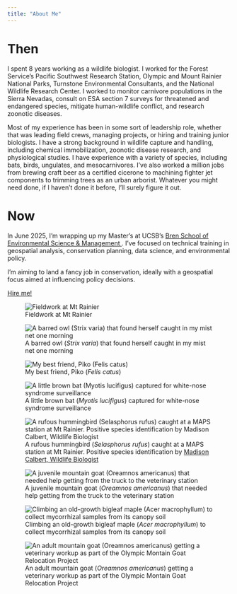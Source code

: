 ```yaml
---
title: "About Me"
---
```


# Then


I spent 8 years working as a wildlife biologist. I worked for the Forest Service's Pacific Southwest Research Station, Olympic and Mount Rainier National Parks, Turnstone Environmental Consultants, and the National Wildlife Research Center. I worked to monitor carnivore populations in the Sierra Nevadas, consult on ESA section 7 surveys for threatened and endangered species, mitigate human-wildlife conflict, and research zoonotic diseases.

Most of my experience has been in some sort of leadership role, whether that was leading field crews, managing projects, or hiring and training junior biologists. I have a strong background in wildlife capture and handling, including chemical immobilization, zoonotic disease research, and  physiological studies. I have experience with a variety of species, including bats, birds, ungulates, and mesocarnivores. I've also worked a million jobs from brewing craft beer as a certified cicerone to machining fighter jet components to trimming trees as an urban arborist. Whatever you might need done, if I haven't done it before, I'll surely figure it out.

# Now

In June 2025, I'm wrapping up my Master's at UCSB's <a href="https://bren.ucsb.edu/"> Bren School of Environmental Science & Management </a>. I've focused on technical training in geospatial analysis, conservation planning, data science, and environmental policy.

I'm aiming to land a fancy job in conservation, ideally with a geospatial focus aimed at influencing policy decisions.

::: orange-text
<a href="https://www.linkedin.com/in/steven-mitchell-94b664208/"> Hire me! </a>
:::


::: {layout-ncol="2"}
![Fieldwork at Mt Rainier](images/lake-mystic.jpg)

![A barred owl (*Strix varia*) that found herself caught in my mist net one morning](images/me-with-stva.jpg)

![My best friend, Piko (*Felis catus*)](images/poke-piko.jpg)

![A little brown bat (*Myotis lucifigus*) captured for white-nose syndrome surveillance](images/me-with-mylu.jpg)

![A rufous hummingbird (*Selasphorus rufus*) caught at a MAPS station at Mt Rainier. Positive species identification by <a href="https://madicalbert.github.io/"> Madison Calbert, Wildlife Biologist </a>](images/hummingbird.jpg)

![A juvenile mountain goat (*Oreamnos americanus*) that needed help getting from the truck to the veterinary station](images/mtn-goat-baby.jpg)

![Climbing an old-growth bigleaf maple (*Acer macrophyllum*) to collect mycorrhizal samples from its canopy soil](images/climbing-maple.jpg)

![An adult mountain goat (*Oreamnos americanus*) getting a veterinary workup as part of the Olympic Montain Goat Relocation Project](images/mtn-goat-workup.jpg)
:::

